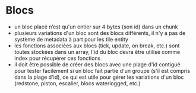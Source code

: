 # Blocs

- un bloc placé n’est qu'un entier sur 4 bytes (son id) dans un chunk
- plusieurs variations d'un bloc sont des blocs différents, il n'y a pas de système de metadata à part pour les tile entity
- les fonctions associées aux blocs (tick, update, on break, etc.) sont toutes stockées dans un array, l'id du bloc devra être utilisé comme index pour récupérer ces fonctions
- il doit être possible de créer des blocs avec une plage d'id contiguë pour tester facilement si un bloc fait partie d'un groupe (s'il est compris dans la plage d'id), ce qui est utile pour gérer les variations d'un bloc (redstone, piston, escalier, blocs waterlogged, etc.)